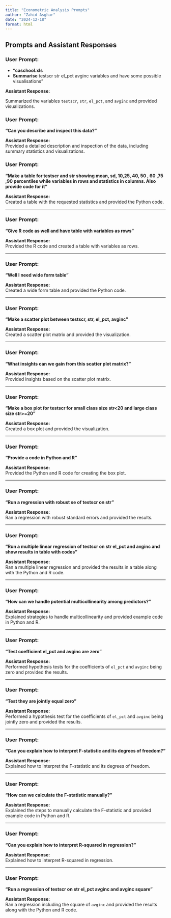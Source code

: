 ---
title: "Econometric Analysis Prompts"
author: "Zahid Asghar"
date: "2024-12-18"
format: html
---
## Prompts and Assistant Responses

### User Prompt:
- **"caschool.xls**
- **Summarise** testscr str el_pct avginc variables and have some possible visualisations"

**Assistant Response:**  

Summarized the variables `testscr`, `str`, `el_pct`, and `avginc` and provided visualizations.



### User Prompt:
**"Can you describe and inspect this data?"**

**Assistant Response:**  
Provided a detailed description and inspection of the data, including summary statistics and visualizations.


### User Prompt:
**"Make a table for testscr and str showing mean, sd, 10,25, 40, 50 , 60 ,75 ,90 percentiles while variables in rows and statistics in columns. Also provide code for it"**

**Assistant Response:**  
Created a table with the requested statistics and provided the Python code.

---

### User Prompt:
**"Give R code as well and have table with variables as rows"**

**Assistant Response:**  
Provided the R code and created a table with variables as rows.

---

### User Prompt:
**"Well I need wide form table"**

**Assistant Response:**  
Created a wide form table and provided the Python code.

---

### User Prompt:
**"Make a scatter plot between testscr, str, el_pct, avginc"**

**Assistant Response:**  
Created a scatter plot matrix and provided the visualization.

---

### User Prompt:
**"What insights can we gain from this scatter plot matrix?"**

**Assistant Response:**  
Provided insights based on the scatter plot matrix.

---

### User Prompt:
**"Make a box plot for testscr for small class size str<20 and large class size str>=20"**

**Assistant Response:**  
Created a box plot and provided the visualization.

---

### User Prompt:
**"Provide a code in Python and R"**

**Assistant Response:**  
Provided the Python and R code for creating the box plot.

---

### User Prompt:
**"Run a regression with robust se of testscr on str"**

**Assistant Response:**  
Ran a regression with robust standard errors and provided the results.

---

### User Prompt:
**"Run a multiple linear regression of testscr on str el_pct and avginc and show results in table with codes"**

**Assistant Response:**  
Ran a multiple linear regression and provided the results in a table along with the Python and R code.

---

### User Prompt:
**"How can we handle potential multicollinearity among predictors?"**

**Assistant Response:**  
Explained strategies to handle multicollinearity and provided example code in Python and R.

---

### User Prompt:
**"Test coefficient el_pct and avginc are zero"**

**Assistant Response:**  
Performed hypothesis tests for the coefficients of `el_pct` and `avginc` being zero and provided the results.

---

### User Prompt:
**"Test they are jointly equal zero"**

**Assistant Response:**  
Performed a hypothesis test for the coefficients of `el_pct` and `avginc` being jointly zero and provided the results.

---

### User Prompt:
**"Can you explain how to interpret F-statistic and its degrees of freedom?"**

**Assistant Response:**  
Explained how to interpret the F-statistic and its degrees of freedom.

---

### User Prompt:
**"How can we calculate the F-statistic manually?"**

**Assistant Response:**  
Explained the steps to manually calculate the F-statistic and provided example code in Python and R.

---

### User Prompt:
**"Can you explain how to interpret R-squared in regression?"**

**Assistant Response:**  
Explained how to interpret R-squared in regression.

---

### User Prompt:
**"Run a regression of testscr on str el_pct avginc and avginc square"**

**Assistant Response:**  
Ran a regression including the square of `avginc` and provided the results along with the Python and R code.

